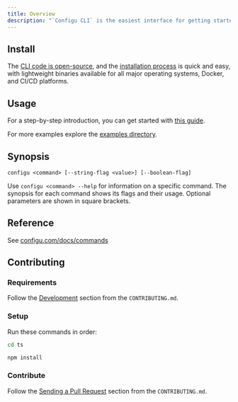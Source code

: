 ```yaml
---
title: Overview
description: "`Configu CLI` is the easiest interface for getting started with Configu. With the command-line interface (CLI), you can easily interact with Configu using a terminal or an automated system, providing you with all the functionality you need to orchestrate your configuration data and beyond."
---
```


## Install

The [CLI code is open-source](https://github.com/configu/configu/tree/main/ts/packages/cli), and the [installation process](https://configu.com/docs/cli-setup/) is quick and easy, with lightweight binaries available for all major operating systems, Docker, and CI/CD platforms.

## Usage

For a step-by-step introduction, you can get started with [this guide](https://configu.com/docs/get-started).

For more examples explore the [examples directory](https://github.com/configu/configu/tree/main/examples/).

## Synopsis

```shell
configu <command> [--string-flag <value>] [--boolean-flag]
```

Use `configu <command> --help` for information on a specific command. The synopsis for each command shows its flags and their usage. Optional parameters are shown in square brackets.

## Reference

See [configu.com/docs/commands](https://configu.com/docs/cli-commands/)

## Contributing

### Requirements

Follow the [Development](https://github.com/configu/configu/blob/main/CONTRIBUTING.md#development) section from the `CONTRIBUTING.md`.

### Setup

Run these commands in order:

```bash
cd ts
```

```bash
npm install
```

### Contribute

Follow the [Sending a Pull Request](https://github.com/configu/configu/blob/main/CONTRIBUTING.md#sending-a-pull-request) section from the `CONTRIBUTING.md`.

